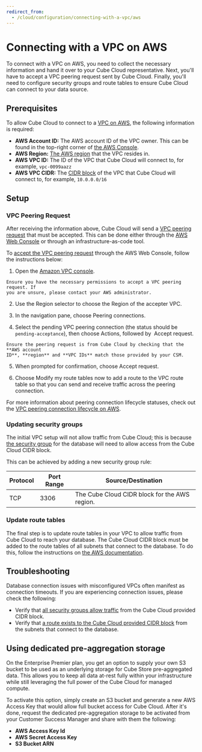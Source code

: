 ```yaml
---
redirect_from:
  - /cloud/configuration/connecting-with-a-vpc/aws
---
```


# Connecting with a VPC on AWS

To connect with a VPC on AWS, you need to collect the necessary information and
hand it over to your Cube Cloud representative. Next, you'll have to accept a
VPC peering request sent by Cube Cloud. Finally, you'll need to configure
security groups and route tables to ensure Cube Cloud can connect to your data
source.

## Prerequisites

To allow Cube Cloud to connect to a [VPC on AWS][aws-docs-vpc], the following
information is required:

- **AWS Account ID:** The AWS account ID of the VPC owner. This can be found in
  the top-right corner of [the AWS Console][aws-console].
- **AWS Region:** [The AWS region][aws-docs-regions] that the VPC resides in.
- **AWS VPC ID:** The ID of the VPC that Cube Cloud will connect to, for
  example, `vpc-0099aazz`
- **AWS VPC CIDR:** The [CIDR block][wiki-cidr-block] of the VPC that Cube Cloud
  will connect to, for example, `10.0.0.0/16`

## Setup

### VPC Peering Request

After receiving the information above, Cube Cloud will send a [VPC peering
request][aws-docs-vpc-peering] that must be accepted. This can be done either
through the [AWS Web Console][aws-console] or through an infrastructure-as-code
tool.

To [accept the VPC peering request][aws-docs-vpc-peering-accept] through the AWS
Web Console, follow the instructions below:

1.  Open the [Amazon VPC console](https://console.aws.amazon.com/vpc/).

  <WarningBox>

    Ensure you have the necessary permissions to accept a VPC peering request. If
    you are unsure, please contact your AWS administrator.

  </WarningBox>

2.  Use the Region selector to choose the Region of the accepter VPC.

3.  In the navigation pane, choose <Btn>Peering connections</Btn>.

4.  Select the pending VPC peering connection (the status should be
    `pending-acceptance`), then choose <Btn>Actions</Btn>, followed by 
    ​<Btn>Accept request</Btn>.

  <WarningBox>

    Ensure the peering request is from Cube Cloud by checking that the **AWS account
    ID**, **region** and **VPC IDs** match those provided by your CSM.

  </WarningBox>

5.  When prompted for confirmation, choose <Btn>Accept request</Btn>.

6.  Choose <Btn>Modify my route tables now</Btn> to add a route to the VPC route
    table so that you can send and receive traffic across the peering
    connection.

<InfoBox>

For more information about peering connection lifecycle statuses, check out the
[VPC peering connection lifecycle on AWS][aws-docs-vpc-peering-lifecycle].

</InfoBox>

### Updating security groups

The initial VPC setup will not allow traffic from Cube Cloud; this is because
[the security group][aws-docs-vpc-security-group] for the database will need to
allow access from the Cube Cloud CIDR block.

This can be achieved by adding a new security group rule:

| Protocol | Port Range | Source/Destination                            |
| -------- | ---------- | --------------------------------------------- |
| TCP      | 3306       | The Cube Cloud CIDR block for the AWS region. |

### Update route tables

The final step is to update route tables in your VPC to allow traffic from Cube
Cloud to reach your database. The Cube Cloud CIDR block must be added to the
route tables of all subnets that connect to the database. To do this, follow the
instructions on [the AWS documentation][aws-docs-vpc-peering-routing].

## Troubleshooting

Database connection issues with misconfigured VPCs often manifest as connection
timeouts. If you are experiencing connection issues, please check the following:

- Verify that
  [all security groups allow traffic](#setup-updating-security-groups) from the
  Cube Cloud provided CIDR block.
- Verify that
  [a route exists to the Cube Cloud provided CIDR block](#setup-update-route-tables)
  from the subnets that connect to the database.

## Using dedicated pre-aggregation storage

On the Enterprise Premier plan, you get an option to supply your own S3 bucket to
be used as an underlying storage for Cube Store pre-aggregated data. This
allows you to keep all data at-rest fully within your infrastructure while
still leveraging the full power of the Cube Cloud for managed compute.

To activate this option, simply create an S3 bucket and generate a new AWS
Access Key that would allow full bucket access for Cube Cloud. After it's done,
request the dedicated pre-aggregation storage to be activated from your
Customer Success Manager and share with them the following:

- **AWS Access Key Id**
- **AWS Secret Access Key**
- **S3 Bucket ARN**

[aws-console]: https://console.aws.amazon.com/
[aws-docs-regions]:
  https://docs.aws.amazon.com/AWSEC2/latest/UserGuide/using-regions-availability-zones.html#concepts-available-regions
[aws-docs-vpc]:
  https://docs.aws.amazon.com/vpc/latest/userguide/what-is-amazon-vpc.html
[aws-docs-vpc-peering-accept]:
  https://docs.aws.amazon.com/vpc/latest/peering/create-vpc-peering-connection.html#different-account-different-region
[aws-docs-vpc-peering-lifecycle]:
  https://docs.aws.amazon.com/vpc/latest/peering/vpc-peering-basics.html#vpc-peering-lifecycle
[aws-docs-vpc-peering-routing]:
  https://docs.aws.amazon.com/vpc/latest/peering/vpc-peering-routing.html
[aws-docs-vpc-peering]:
  https://docs.aws.amazon.com/vpc/latest/peering/what-is-vpc-peering.html
[aws-docs-vpc-security-group]: https://docs.aws.amazon.com/vpc/latest/userguide/security-group-rules.html
[wiki-cidr-block]:
  https://en.wikipedia.org/wiki/Classless_Inter-Domain_Routing#CIDR_blocks
